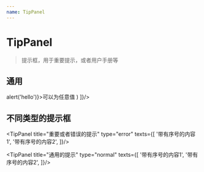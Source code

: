 ```yaml
---
name: TipPanel
---
```



# TipPanel

> 提示框，用于重要提示，或者用户手册等

<PropsTable of={TipPanel} />

## 通用

<Playground>
  <TipPanel title="温馨提示"
    needToolTip={true}
    texts={[
      '带有序号的内容1',
      '带有序号的内容2',
      '带有序号的内容3',
      (
        <span className="btn theme" onClick={e => alert('hello')}>可以为任意值</span>
      )
    ]}/>
</Playground>

## 不同类型的提示框

<Playground>
  <TipPanel title="成功的提示"
    type="success"
    texts={[
      '带有序号的内容1',
      '带有序号的内容2',
    ]}/>

  <TipPanel title="重要或者错误的提示"
    type="error"
    texts={[
      '带有序号的内容1',
      '带有序号的内容2',
    ]}/>

  <TipPanel title="通用的提示"
    type="normal"
    texts={[
      '带有序号的内容1',
      '带有序号的内容2',
    ]}/>
</Playground>